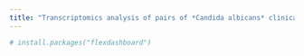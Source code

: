 ```yaml
---
title: "Transcriptomics analysis of pairs of *Candida albicans* clinical isolates"
---
```

```r
# install.packages("flexdashboard")
```
